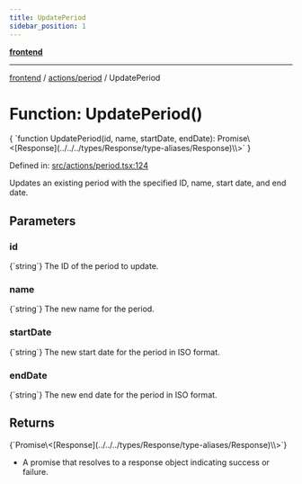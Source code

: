 ```yaml
---
title: UpdatePeriod
sidebar_position: 1
---
```



[**frontend**](../../..)

***

[frontend](../../..) / [actions/period](..) / UpdatePeriod

# Function: UpdatePeriod()

<CodeBlock language="ts">
{ `function UpdatePeriod(id, name, startDate, endDate): Promise\<[Response](../../../types/Response/type-aliases/Response)\<void\>\>` }
</CodeBlock>

Defined in: [src/actions/period.tsx:124](https://github.com/svsticky/CommitteeClash/blob/42e3ab31b18c9cdd65955be0ecd3ca0a2cb493b5/frontend/src/actions/period.tsx#L124)

Updates an existing period with the specified ID, name, start date, and end date.

## Parameters

### id
<CodeBlock language="ts">
{`string`}
</CodeBlock>
The ID of the period to update.

### name
<CodeBlock language="ts">
{`string`}
</CodeBlock>
The new name for the period.

### startDate
<CodeBlock language="ts">
{`string`}
</CodeBlock>
The new start date for the period in ISO format.

### endDate
<CodeBlock language="ts">
{`string`}
</CodeBlock>
The new end date for the period in ISO format.

## Returns
<CodeBlock language="ts">
{`Promise\<[Response](../../../types/Response/type-aliases/Response)\<void\>\>`}
</CodeBlock>

- A promise that resolves to a response object indicating success or failure.

